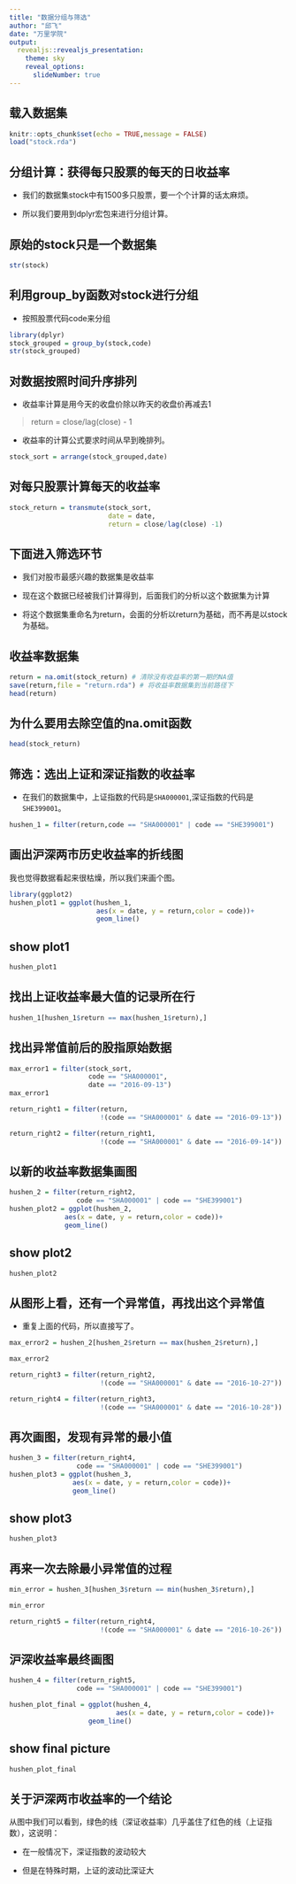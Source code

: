 ```yaml
---
title: "数据分组与筛选"
author: "邱飞"
date: "万里学院"
output:
  revealjs::revealjs_presentation:
    theme: sky
    reveal_options:
      slideNumber: true
---
```


## 载入数据集

```r
knitr::opts_chunk$set(echo = TRUE,message = FALSE)
load("stock.rda")
```

<!-- ## 筛选 -->

<!-- * 要把握市场的总体特征的话，我们需要市场的全部数据。 -->

<!-- * 但是，操作最终都是落实到具体的个股上。 -->

<!-- * 所以，我们最终需要筛选出感兴趣的个股。 -->

<!-- > 例子： 筛选出名称中含有“网络”两个字的股票 -->

<!-- ## 获得上市公司名称数据 -->

<!-- * 本课程用到的数据集中的上市公司代码和名称列表存在再这里 -->

<!-- * <https://raw.githubusercontent.com/qiufei/stockcode/master/szcode.csv> -->

<!-- ```{r get name, options} -->

<!-- library(readr) -->

<!-- code_name = read_csv("https://raw.githubusercontent.com/qiufei/stockcode/master/szcode.csv", -->
<!--             col_names = TRUE) -->

<!-- ``` -->

<!-- ## 查看数据集的结构 -->

<!-- * head函数得到数据集的前6行记录 -->

<!-- * 可以看到股票的名称存储在stockname列 -->

<!-- ```{r head, options} -->

<!-- name_head = head(code_name) -->
<!-- library(knitr) -->
<!-- kable(name_head) -->


<!-- ``` -->

<!-- ## 获取股票简称中含有“网络”两个字的股票 -->


## 分组计算：获得每只股票的每天的日收益率

* 我们的数据集stock中有1500多只股票，要一个个计算的话太麻烦。

* 所以我们要用到dplyr宏包来进行分组计算。

## 原始的stock只是一个数据集

```r

str(stock)

```


## 利用group_by函数对stock进行分组

* 按照股票代码code来分组

```r
library(dplyr)
stock_grouped = group_by(stock,code)
str(stock_grouped)

```



## 对数据按照时间升序排列

* 收益率计算是用今天的收盘价除以昨天的收盘价再减去1

> return = close/lag(close) - 1

* 收益率的计算公式要求时间从早到晚排列。

```r

stock_sort = arrange(stock_grouped,date)
```



## 对每只股票计算每天的收益率

```r

stock_return = transmute(stock_sort,
                         date = date,
                         return = close/lag(close) -1)

```
 

## 下面进入筛选环节

* 我们对股市最感兴趣的数据集是收益率

* 现在这个数据已经被我们计算得到，后面我们的分析以这个数据集为计算

* 将这个数据集重命名为return，会面的分析以return为基础，而不再是以stock为基础。

## 收益率数据集

```r

return = na.omit(stock_return) # 清除没有收益率的第一期的NA值
save(return,file = "return.rda") # 将收益率数据集到当前路径下
head(return)

```

## 为什么要用去除空值的na.omit函数


```r

head(stock_return)

```


## 筛选：选出上证和深证指数的收益率

* 在我们的数据集中，上证指数的代码是`SHA000001`,深证指数的代码是`SHE399001`。

```r

hushen_1 = filter(return,code == "SHA000001" | code == "SHE399001")

```


## 画出沪深两市历史收益率的折线图

我也觉得数据看起来很枯燥，所以我们来画个图。

```r

library(ggplot2)
hushen_plot1 = ggplot(hushen_1,
                      aes(x = date, y = return,color = code))+
                      geom_line()

```

## show plot1

```r
hushen_plot1

```

## 找出上证收益率最大值的记录所在行

```r

hushen_1[hushen_1$return == max(hushen_1$return),]

```

## 找出异常值前后的股指原始数据

```r

max_error1 = filter(stock_sort,
                    code == "SHA000001", 
                    date == "2016-09-13")
max_error1

return_right1 = filter(return,
                       !(code == "SHA000001" & date == "2016-09-13"))

return_right2 = filter(return_right1,
                       !(code == "SHA000001" & date == "2016-09-14"))

```

## 以新的收益率数据集画图

```r

hushen_2 = filter(return_right2,
                 code == "SHA000001" | code == "SHE399001")
hushen_plot2 = ggplot(hushen_2,
              aes(x = date, y = return,color = code))+
              geom_line()

```

## show plot2

```r

hushen_plot2

```

## 从图形上看，还有一个异常值，再找出这个异常值

* 重复上面的代码，所以直接写了。

```r

max_error2 = hushen_2[hushen_2$return == max(hushen_2$return),]

max_error2

return_right3 = filter(return_right2,
                       !(code == "SHA000001" & date == "2016-10-27"))

return_right4 = filter(return_right3,
                       !(code == "SHA000001" & date == "2016-10-28"))

```

## 再次画图，发现有异常的最小值


```r

hushen_3 = filter(return_right4,
                 code == "SHA000001" | code == "SHE399001")
hushen_plot3 = ggplot(hushen_3,
                aes(x = date, y = return,color = code))+
                geom_line()

```

## show plot3

```r

hushen_plot3

```

## 再来一次去除最小异常值的过程


```r

min_error = hushen_3[hushen_3$return == min(hushen_3$return),]

min_error

return_right5 = filter(return_right4,
                       !(code == "SHA000001" & date == "2016-10-26"))

```


## 沪深收益率最终画图

```r

hushen_4 = filter(return_right5,
                 code == "SHA000001" | code == "SHE399001")

hushen_plot_final = ggplot(hushen_4,
                           aes(x = date, y = return,color = code))+
                    geom_line()

```

## show final picture

```r

hushen_plot_final

```

## 关于沪深两市收益率的一个结论

从图中我们可以看到，绿色的线（深证收益率）几乎盖住了红色的线（上证指数），这说明：

* 在一般情况下，深证指数的波动较大

* 但是在特殊时期，上证的波动比深证大
